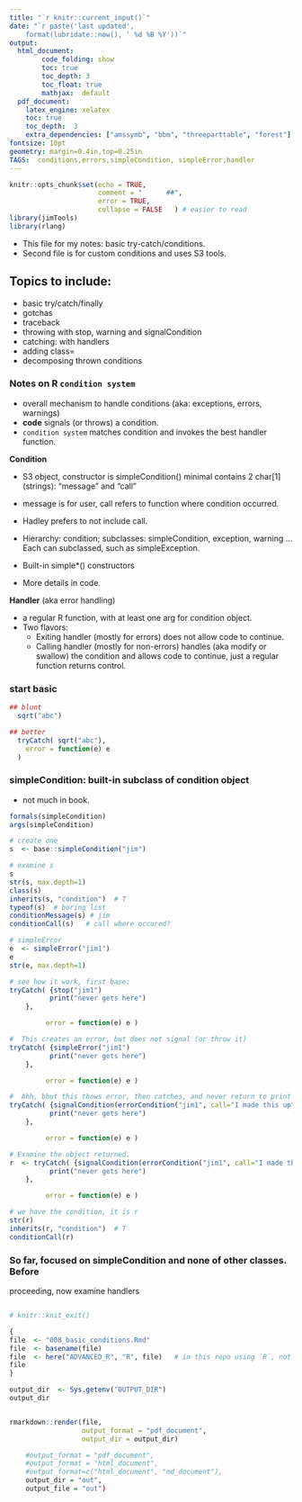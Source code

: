 ```yaml
---
title: "`r knitr::current_input()`"
date: "`r paste('last updated', 
    format(lubridate::now(), ' %d %B %Y'))`"
output:   
  html_document:  
        code_folding: show
        toc: true 
        toc_depth: 3
        toc_float: true
        mathjax:  default
  pdf_document:   
    latex_engine: xelatex  
    toc: true
    toc_depth:  3   
    extra_dependencies: ["amssymb", "bbm", "threeparttable", "forest"]
fontsize: 10pt   
geometry: margin=0.4in,top=0.25in   
TAGS:  conditions,errors,simpleCondition, simpleError,handler
---
```



\begin{forest}
  for tree={
    fit=band,% spaces the tree out a little to avoid collisions
  }
  [condition, text=red  % a comment
    [simpleCondition, tier=condition ]
    [error, tier=abstract 
      [simpleError, tier=error
         [divisonError, tier=custom]
      ]
    ]
    [warning, tier=abstract 
      [simpleWarning, tier=warning]
        [divisonError, tier=custom]
      ]
  ]
\end{forest}

```r
knitr::opts_chunk$set(echo = TRUE,
                      comment = "      ##",
                      error = TRUE,
                      collapse = FALSE   ) # easier to read
library(jimTools)
library(rlang)
```


  *  This file for my notes: basic try-catch/conditions.
  *  Second file is for custom conditions and uses S3 tools. 


## Topics to include:
  * basic try/catch/finally
  * gotchas 
  * traceback 
  * throwing with stop, warning and signalCondition
  * catching:  with handlers
  * adding class=
  * decomposing thrown conditions

### Notes on R `condition system`
  *  overall mechanism to handle conditions (aka: exceptions, errors, warnings)
  *  **code** signals (or throws) a condition.
  *  `condition system` matches condition and invokes the best handler function.


**Condition** 

  *  S3 object, constructor is simpleCondition()
    minimal contains 2 char[1] (strings): "message" and "call"
  *  message is for user, call refers to function where condition occurred.  
  *  Hadley prefers to not include call.
  *  Hierarchy:  condition; subclasses:  simpleCondition, exception, warning
    ... Each can subclassed, such as simpleException.
  *  Built-in simple*() constructors

  *  More details in code.

**Handler**   (aka error handling)

  *  a regular R function, with at least one arg for condition object.
  *  Two flavors:
      *  Exiting handler (mostly for errors) does not allow code to continue.
      *  Calling handler (mostly for non-errors) handles (aka modify or
        swallow) the condition and allows code to continue, just a regular
        function returns control.


### start basic
```r

## blunt
  sqrt("abc")

## better
  tryCatch( sqrt("abc"),
    error = function(e) e
  )

```
 


### simpleCondition:  built-in subclass of condition object
  *  not much in book.
```r
formals(simpleCondition)
args(simpleCondition)

# create one
s  <- base::simpleCondition("jim")

# examine s
s
str(s, max.depth=1)
class(s)
inherits(s, "condition")  # T
typeof(s)  # boring list
conditionMessage(s) # jim
conditionCall(s)   # call where occured?

# simpleError 
e  <- simpleError("jim1")
e
str(e, max.depth=1)

# see how it work, first base:
tryCatch( {stop("jim1")
          print("never gets here")
    },

         error = function(e) e )

#  This creates an error, but does not signal (or throw it) 
tryCatch( {simpleError("jim1")
          print("never gets here")
    },

         error = function(e) e )

#  Ahh, bbut this thows error, then catches, and never return to print line.
tryCatch( {signalCondition(errorCondition("jim1", call="I made this up"))
          print("never gets here")
    },

         error = function(e) e )

# Examine the object returned.
r  <- tryCatch( {signalCondition(errorCondition("jim1", call="I made this up"))
          print("never gets here")
    },

         error = function(e) e )

# we have the condition, it is r
str(r)
inherits(r, "condition")  # T
conditionCall(r)
```

### So far, focused on simpleCondition and none of other classes.   Before
proceeding, now examine handlers
```r
```


```r
# knitr::knit_exit()
```




```r

{
file  <- "008_basic_conditions.Rmd" 
file  <- basename(file)
file  <- here("ADVANCED_R", "R", file)   # in this repo using `R`, not `rmd`
file
}

output_dir  <- Sys.getenv("OUTPUT_DIR")
output_dir


rmarkdown::render(file,
                  output_format = "pdf_document",
                  output_dir = output_dir)

    #output_format = "pdf_document",
    #output_format = "html_document",
    #output_format=c("html_document", "md_document"),
    output_dir = "out",
    output_file = "out")

```
